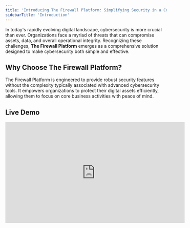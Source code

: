 ```yaml
---
title: 'Introducing The Firewall Platform: Simplifying Security in a Complex Digital World'
sidebarTitle: 'Introduction'
---
```



In today's rapidly evolving digital landscape, cybersecurity is more crucial than ever. Organizations face a myriad of threats that can compromise assets, data, and overall operational integrity. Recognizing these challenges, **The Firewall Platform** emerges as a comprehensive solution designed to make cybersecurity both simple and effective.

## Why Choose The Firewall Platform?

The Firewall Platform is engineered to provide robust security features without the complexity typically associated with advanced cybersecurity tools. It empowers organizations to protect their digital assets efficiently, allowing them to focus on core business activities with peace of mind.

## Live Demo

<iframe width="560" height="315" src="https://youtu.be/RsRoWXRcrOo" frameborder="0" allow="autoplay; encrypted-media" allowfullscreen></iframe>